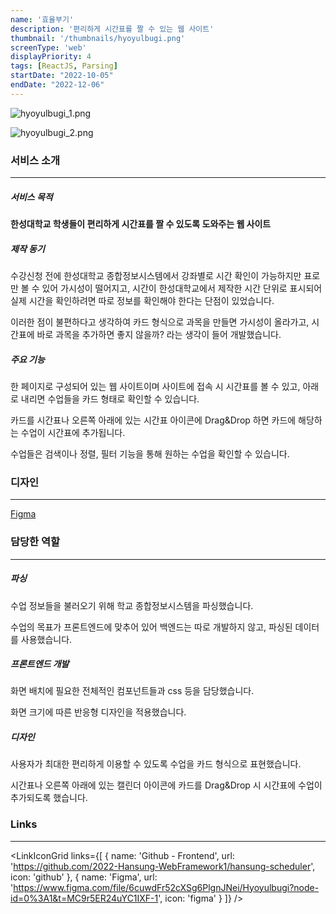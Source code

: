 ```yaml
---
name: '효율부기'
description: '편리하게 시간표를 짤 수 있는 웹 사이트'
thumbnail: '/thumbnails/hyoyulbugi.png'
screenType: 'web'
displayPriority: 4
tags: [ReactJS, Parsing]
startDate: "2022-10-05"
endDate: "2022-12-06"
---
```


![hyoyulbugi_1.png](/portfolio/hyoyulbugi_1.png)

![hyoyulbugi_2.png](/portfolio/hyoyulbugi_2.png)

### 서비스 소개

---

##### 서비스 목적

**한성대학교 학생들이 편리하게 시간표를 짤 수 있도록 도와주는 웹 사이트**

##### 제작 동기

수강신청 전에 한성대학교 종합정보시스템에서 강좌별로 시간 확인이 가능하지만 표로만 볼 수 있어 가시성이 떨어지고, 시간이 한성대학교에서 제작한 시간 단위로 표시되어 실제 시간을 확인하려면 따로 정보를 확인해야 한다는 단점이 있었습니다.

이러한 점이 불편하다고 생각하여 카드 형식으로 과목을 만들면 가시성이 올라가고, 시간표에 바로 과목을 추가하면 좋지 않을까? 라는 생각이 들어 개발했습니다.

##### 주요 기능

한 페이지로 구성되어 있는 웹 사이트이며 사이트에 접속 시 시간표를 볼 수 있고, 아래로 내리면 수업들을 카드 형태로 확인할 수 있습니다.

카드를 시간표나 오른쪽 아래에 있는 시간표 아이콘에 Drag&Drop 하면 카드에 해당하는 수업이 시간표에 추가됩니다.

수업들은 검색이나 정렬, 필터 기능을 통해 원하는 수업을 확인할 수 있습니다.

### 디자인

---

[Figma](https://www.figma.com/embed?embed_host=share&url=https%3A%2F%2Fwww.figma.com%2Ffile%2F6cuwdFr52cXSg6PlgnJNei%2FHyoyulbugi%3Ftype%3Ddesign%26node-id%3D0%253A1%26t%3DVa0utAfssN5Wn0EX-1)

### 담당한 역할

---

##### 파싱

수업 정보들을 불러오기 위해 학교 종합정보시스템을 파싱했습니다.

수업의 목표가 프론트엔드에 맞추어 있어 백엔드는 따로 개발하지 않고, 파싱된 데이터를 사용했습니다.

##### 프론트엔드 개발

화면 배치에 필요한 전체적인 컴포넌트들과 css 등을 담당했습니다.

화면 크기에 따른 반응형 디자인을 적용했습니다.

##### 디자인

사용자가 최대한 편리하게 이용할 수 있도록 수업을 카드 형식으로 표현했습니다.

시간표나 오른쪽 아래에 있는 캘린더 아이콘에 카드를 Drag&Drop 시 시간표에 수업이 추가되도록 했습니다.

### Links

---

<LinkIconGrid
	links={[
		{
			name: 'Github - Frontend',
			url: 'https://github.com/2022-Hansung-WebFramework1/hansung-scheduler',
			icon: 'github'
		},
		{
			name: 'Figma',
			url: 'https://www.figma.com/file/6cuwdFr52cXSg6PlgnJNei/Hyoyulbugi?node-id=0%3A1&t=MC9r5ER24uYC1IXF-1',
			icon: 'figma'
		}
	]}
/>
